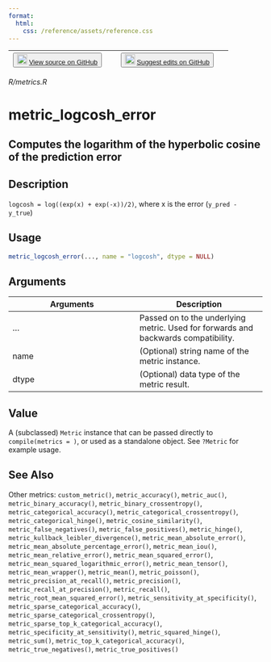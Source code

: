 ```yaml
---
format:
  html:
    css: /reference/assets/reference.css
---
```


| <button class="button"> ![](/reference/assets/GitHub-Mark-32px.png){width="20"} [View source on GitHub](https://github.com/rstudio/keras//blob/main/R/metrics.R) </button> | <button class="button"> ![](/reference/assets/GitHub-Mark-32px.png){width="20"} [Suggest edits on GitHub](https://github.com/rstudio/keras//edit/main/R/metrics.R) </button> |
|:------------------------------:|:--------------------------------------:|

*R/metrics.R*

# metric_logcosh_error

## Computes the logarithm of the hyperbolic cosine of the prediction error

## Description
`logcosh = log((exp(x) + exp(-x))/2)`, where x is the error (`y_pred - y_true`) 


## Usage
```r
metric_logcosh_error(..., name = "logcosh", dtype = NULL) 
```

## Arguments
|Arguments|Description|
|---|---|
| ... | Passed on to the underlying metric. Used for forwards and backwards compatibility. |
| name | (Optional) string name of the metric instance. |
| dtype | (Optional) data type of the metric result. |



## Value
A (subclassed) `Metric` instance that can be passed directly to `compile(metrics = )`, or used as a standalone object. See `?Metric` for example usage. 



## See Also
Other metrics:  `custom_metric()`, `metric_accuracy()`, `metric_auc()`, `metric_binary_accuracy()`, `metric_binary_crossentropy()`, `metric_categorical_accuracy()`, `metric_categorical_crossentropy()`, `metric_categorical_hinge()`, `metric_cosine_similarity()`, `metric_false_negatives()`, `metric_false_positives()`, `metric_hinge()`, `metric_kullback_leibler_divergence()`, `metric_mean_absolute_error()`, `metric_mean_absolute_percentage_error()`, `metric_mean_iou()`, `metric_mean_relative_error()`, `metric_mean_squared_error()`, `metric_mean_squared_logarithmic_error()`, `metric_mean_tensor()`, `metric_mean_wrapper()`, `metric_mean()`, `metric_poisson()`, `metric_precision_at_recall()`, `metric_precision()`, `metric_recall_at_precision()`, `metric_recall()`, `metric_root_mean_squared_error()`, `metric_sensitivity_at_specificity()`, `metric_sparse_categorical_accuracy()`, `metric_sparse_categorical_crossentropy()`, `metric_sparse_top_k_categorical_accuracy()`, `metric_specificity_at_sensitivity()`, `metric_squared_hinge()`, `metric_sum()`, `metric_top_k_categorical_accuracy()`, `metric_true_negatives()`, `metric_true_positives()`


